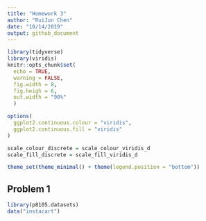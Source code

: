 ```yaml
---
title: "Homework 3"
author: "RuiJun Chen"
date: "10/14/2019"
output: github_document
---
```


```r
library(tidyverse)
library(viridis)
knitr::opts_chunk$set(
  echo = TRUE,
  warning = FALSE,
  fig.width = 8,
  fig.heigh = 6,
  out.width = "90%"
  )

options(
  ggplot2.continuous.colour = "viridis",
  ggplot2.continuous.fill = "viridis"
)

scale_colour_discrete = scale_colour_viridis_d
scale_fill_discrete = scale_fill_viridis_d

theme_set(theme_minimal() + theme(legend.position = "bottom"))
```

## Problem 1
```r
library(p8105.datasets)
data("instacart")
```


